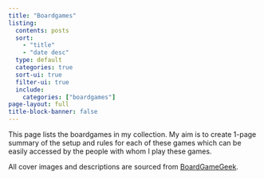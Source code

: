 ```yaml
---
title: "Boardgames"
listing:
  contents: posts
  sort:
    - "title"
    - "date desc"
  type: default
  categories: true
  sort-ui: true
  filter-ui: true
  include:
    categories: ["boardgames"]
page-layout: full
title-block-banner: false
---
```


This page lists the boardgames in my collection.
My aim is to create 1-page summary of the setup and rules for each of these
games which can be easily accessed by the people with whom I play these games.

All cover images and descriptions are sourced from 
[BoardGameGeek](https://boardgamegeek.com/).
